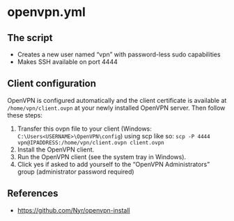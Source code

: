 # openvpn.yml

## The script

-   Creates a new user named "vpn" with password-less sudo capabilities
-   Makes SSH available on port 4444

## Client configuration

OpenVPN is configured automatically and the client certificate is available at `/home/vpn/client.ovpn` at your newly installed OpenVPN server. Then follow these steps:

1.  Transfer this ovpn file to your client (Windows: `C:\Users<USERNAME>\OpenVPN\config`) using scp like so: `scp -P 4444 vpn@IPADDRESS:/home/vpn/client.ovpn client.ovpn`
2.  Install the OpenVPN client.
3.  Run the OpenVPN client (see the system tray in Windows).
4.  Click yes if asked to add yourself to the "OpenVPN Administrators" group (administrator password required)

## References

-   <https://github.com/Nyr/openvpn-install>
